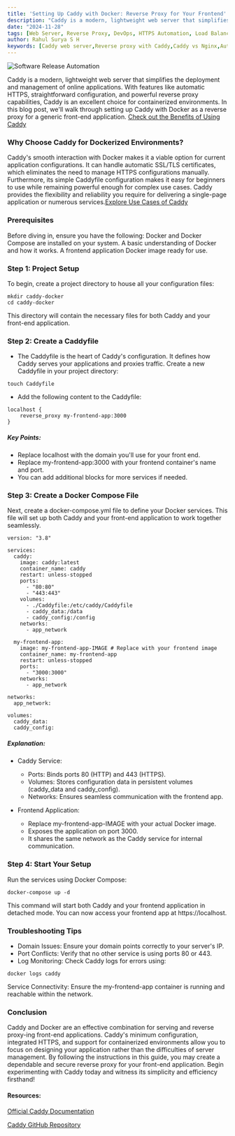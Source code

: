 ```yaml
---
title: 'Setting Up Caddy with Docker: Reverse Proxy for Your Frontend'
description: "Caddy is a modern, lightweight web server that simplifies the deployment and management of online applications. With features like automatic HTTPS, straightforward configuration, and powerful reverse proxy capabilities, Caddy is an excellent choice for containerized environments. In this blog post, we'll walk through setting up Caddy with Docker as a reverse proxy for a generic front-end application."
date: "2024-11-28"
tags: [Web Server, Reverse Proxy, DevOps, HTTPS Automation, Load Balancing,Open Source Tools, Docker]
author: Rahul Surya S H
keywords: [Caddy web server,Reverse proxy with Caddy,Caddy vs Nginx,Automatic HTTPS setup,Caddyfile configuration,Web server for developers,Microservices reverse proxy,Hosting static websites with Caddy,Load balancing using Caddy,Caddy for DevOps teams]
---
```


![Software Release Automation](https://raw.githubusercontent.com/nifetency/nife-blog-content/main/blog/img/caddy.png)
<br/>

Caddy is a modern, lightweight web server that simplifies the deployment and management of online applications. With features like automatic HTTPS, straightforward configuration, and powerful reverse proxy capabilities, Caddy is an excellent choice for containerized environments. In this blog post, we'll walk through setting up Caddy with Docker as a reverse proxy for a generic front-end application.
[Check out the Benefits of Using Caddy](/blog/caddy#key-features-of-caddy)

### Why Choose Caddy for Dockerized Environments?
Caddy's smooth interaction with Docker makes it a viable option for current application configurations. It can handle automatic SSL/TLS certificates, which eliminates the need to manage HTTPS configurations manually. Furthermore, its simple Caddyfile configuration makes it easy for beginners to use while remaining powerful enough for complex use cases. Caddy provides the flexibility and reliability you require for delivering a single-page application or numerous services.[Explore Use Cases of Caddy](/blog/caddy#use-cases-of-caddy)

### Prerequisites
Before diving in, ensure you have the following:
Docker and Docker Compose are installed on your system.
A basic understanding of Docker and how it works.
A frontend application Docker image ready for use.

### Step 1: Project Setup
To begin, create a project directory to house all your configuration files:
```
mkdir caddy-docker
cd caddy-docker
```

This directory will contain the necessary files for both Caddy and your front-end application.

### Step 2: Create a Caddyfile
- The Caddyfile is the heart of Caddy's configuration. It defines how Caddy serves your applications and proxies traffic. Create a new Caddyfile in your project directory:

```
touch Caddyfile
```

- Add the following content to the Caddyfile:


```
localhost {
    reverse_proxy my-frontend-app:3000
}
```

##### Key Points:
- Replace localhost with the domain you'll use for your front end.
- Replace my-frontend-app:3000 with your frontend container's name and port.
- You can add additional blocks for more services if needed.

### Step 3: Create a Docker Compose File

Next, create a docker-compose.yml file to define your Docker services. This file will set up both Caddy and your front-end application to work together seamlessly.
```
version: "3.8"

services:
  caddy:
    image: caddy:latest
    container_name: caddy
    restart: unless-stopped
    ports:
      - "80:80"
      - "443:443"
    volumes:
      - ./Caddyfile:/etc/caddy/Caddyfile
      - caddy_data:/data
      - caddy_config:/config
    networks:
      - app_network

  my-frontend-app:
    image: my-frontend-app-IMAGE # Replace with your frontend image
    container_name: my-frontend-app
    restart: unless-stopped
    ports:
      - "3000:3000"
    networks:
      - app_network

networks:
  app_network:

volumes:
  caddy_data:
  caddy_config:
  ```

##### Explanation:
- Caddy Service:
    + Ports: Binds ports 80 (HTTP) and 443 (HTTPS).
    + Volumes: Stores configuration data in persistent volumes (caddy_data and caddy_config).
    + Networks: Ensures seamless communication with the frontend app.

- Frontend Application:
    + Replace my-frontend-app-IMAGE with your actual Docker image.
    + Exposes the application on port 3000.
    + It shares the same network as the Caddy service for internal communication.

### Step 4: Start Your Setup

Run the services using Docker Compose:
```
docker-compose up -d
```
This command will start both Caddy and your frontend application in detached mode. You can now access your frontend app at https://localhost.




### Troubleshooting Tips
- Domain Issues: Ensure your domain points correctly to your server's IP.
- Port Conflicts: Verify that no other service is using ports 80 or 443.
- Log Monitoring: Check Caddy logs for errors using:

```
docker logs caddy
```
Service Connectivity: Ensure the my-frontend-app container is running and reachable within the network.

### Conclusion
Caddy and Docker are an effective combination for serving and reverse proxy-ing front-end applications. Caddy's minimum configuration, integrated HTTPS, and support for containerized environments allow you to focus on designing your application rather than the difficulties of server management.
By following the instructions in this guide, you may create a dependable and secure reverse proxy for your front-end application. Begin experimenting with Caddy today and witness its simplicity and efficiency firsthand!



#### Resources:
[Official Caddy Documentation](https://caddyserver.com/docs/)

[Caddy GitHub Repository](https://github.com/caddyserver/caddy)
